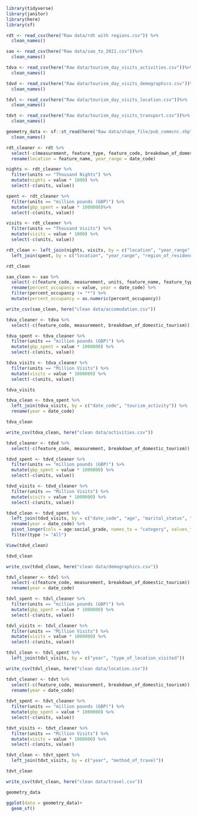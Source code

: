 
```r
library(tidyverse)
library(janitor)
library(here)
library(sf)
```



```r
rdt <- read_csv(here("Raw data/rdt with regions.csv")) %>% 
  clean_names()

sao <- read_csv(here("Raw data/sao_to_2021.csv"))%>% 
  clean_names()

tdva <- read_csv(here("Raw data/tourism_day_visits_activities.csv"))%>% 
  clean_names()

tdvd <- read_csv(here("Raw data/tourism_day_visits_demographics.csv"))%>% 
  clean_names()

tdvl <- read_csv(here("Raw data/tourism_day_visits_location.csv"))%>% 
  clean_names()

tdvt <- read_csv(here("Raw data/tourism_day_visits_transport.csv"))%>% 
  clean_names()

geometry_data <- sf::st_read(here("Raw data/shape_file/pub_commcnc.shp")) %>% 
  clean_names()

```

```r

rdt_cleaner <- rdt %>% 
  select(-c(measurement, feature_type, feature_code, breakdown_of_domestic_tourism)) %>% 
  rename(location = feature_name, year_range = date_code) 

nights <- rdt_cleaner %>% 
  filter(units == "Thousand Nights") %>% 
  mutate(nights = value * 1000) %>% 
  select(-c(units, value))

spent <- rdt_cleaner %>% 
  filter(units == "million pounds (GBP)") %>% 
  mutate(gbp_spent = value * 1000000)%>% 
  select(-c(units, value))

visits <- rdt_cleaner %>% 
  filter(units == "Thousand Visits") %>% 
  mutate(visits = value * 1000) %>% 
  select(-c(units, value))

rdt_clean <- left_join(nights, visits, by = c("location", "year_range", "region_of_residence")) %>% 
  left_join(spent, by = c("location", "year_range", "region_of_residence"))

rdt_clean

```

```r

sao_clean <- sao %>% 
  select(-c(feature_code, measurement, units, feature_name, feature_type)) %>% 
  rename(percent_occupancy = value, year = date_code) %>% 
  filter(percent_occupancy != "*") %>% 
  mutate(percent_occupancy = as.numeric(percent_occupancy))

write_csv(sao_clean, here("clean data/accomodation.csv"))

```

```r

tdva_cleaner <- tdva %>% 
  select(-c(feature_code, measurement, breakdown_of_domestic_tourism))

tdva_spent <- tdva_cleaner %>% 
  filter(units == "million pounds (GBP)") %>% 
  mutate(gbp_spent = value * 1000000) %>% 
  select(-c(units, value))

tdva_visits <- tdva_cleaner %>% 
  filter(units == "Million Visits") %>% 
  mutate(visits = value * 1000000) %>% 
  select(-c(units, value))

tdva_visits

tdva_clean <- tdva_spent %>% 
  left_join(tdva_visits, by = c("date_code", "tourism_activity")) %>% 
  rename(year = date_code)

tdva_clean

write_csv(tdva_clean, here("clean data/activities.csv"))

```

```r
tdvd_cleaner <- tdvd %>% 
  select(-c(feature_code, measurement, breakdown_of_domestic_tourism))

tdvd_spent <- tdvd_cleaner %>% 
  filter(units == "million pounds (GBP)") %>% 
  mutate(gbp_spent = value * 1000000) %>% 
  select(-c(units, value))

tdvd_visits <- tdvd_cleaner %>% 
  filter(units == "Million Visits") %>% 
  mutate(visits = value * 1000000) %>%
  select(-c(units, value))

tdvd_clean <- tdvd_spent %>% 
  left_join(tdvd_visits, by = c("date_code", "age", "marital_status", "gender", "employment_status", "children", "access_to_car", "social_grade")) %>% 
  rename(year = date_code) %>% 
  pivot_longer(cols = age:social_grade, names_to = "category", values_to = "type") %>% 
  filter(type != "All")

View(tdvd_clean)

tdvd_clean 

write_csv(tdvd_clean, here("clean data/demographics.csv"))

```


```r
tdvl_cleaner <- tdvl %>% 
  select(-c(feature_code, measurement, breakdown_of_domestic_tourism)) %>% 
  rename(year = date_code)

tdvl_spent <- tdvl_cleaner %>% 
  filter(units == "million pounds (GBP)") %>% 
  mutate(gbp_spent = value * 1000000) %>% 
  select(-c(units, value))

tdvl_visits <- tdvl_cleaner %>% 
  filter(units == "Million Visits") %>% 
  mutate(visits = value * 1000000) %>%
  select(-c(units, value))

tdvl_clean <- tdvl_spent %>% 
  left_join(tdvl_visits, by = c("year", "type_of_location_visited"))

write_csv(tdvl_clean, here("clean data/location.csv"))

```

```r

tdvt_cleaner <- tdvt %>% 
  select(-c(feature_code, measurement, breakdown_of_domestic_tourism)) %>% 
  rename(year = date_code)
  
tdvt_spent <- tdvt_cleaner %>% 
  filter(units == "million pounds (GBP)") %>% 
  mutate(gbp_spent = value * 1000000) %>% 
  select(-c(units, value))

tdvt_visits <- tdvt_cleaner %>% 
  filter(units == "Million Visits") %>% 
  mutate(visits = value * 1000000) %>%
  select(-c(units, value))

tdvt_clean <- tdvt_spent %>% 
  left_join(tdvt_visits, by = c("year", "method_of_travel"))

tdvt_clean

write_csv(tdvt_clean, here("clean data/travel.csv"))

```

```r

geometry_data

ggplot(data = geometry_data)+
  geom_sf()

```

